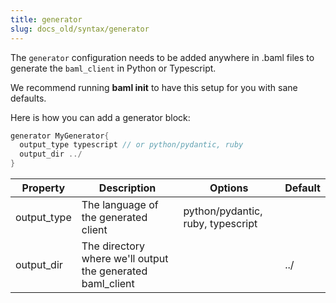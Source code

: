 ```yaml
---
title: generator
slug: docs_old/syntax/generator
---
```



The `generator` configuration needs to be added anywhere in .baml files to generate the `baml_client` in Python or Typescript.

We recommend running **baml init** to have this setup for you with sane defaults.

Here is how you can add a generator block:

```rust
generator MyGenerator{
  output_type typescript // or python/pydantic, ruby
  output_dir ../
}
```

| Property            | Description                                      | Options                           | Default                                        |
| ------------------- | ------------------------------------------------ | --------------------------------- | ---------------------------------------------- |
| output_type          | The language of the generated client             | python/pydantic, ruby, typescript                           |                                                |
| output_dir        | The directory where we'll output the generated baml_client     |                  | ../ |
